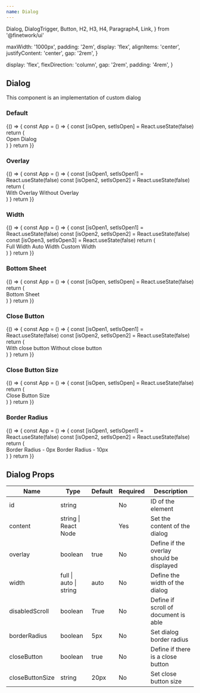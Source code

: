```yaml
---
name: Dialog
---
```


  Dialog,
  DialogTrigger,
  Button,
  H2,
  H3,
  H4,
  Paragraph4,
  Link,
} from '@finetwork/ui'

  maxWidth: '1000px',
  padding: '2em',
  display: 'flex',
  alignItems: 'center',
  justifyContent: 'center',
  gap: '2rem',
}

  display: 'flex',
  flexDirection: 'column',
  gap: '2rem',
  padding: '4rem',
}

<div />
<div>
  <H2 font="secondary">Dialog</H2>
</div>

<Paragraph4>This component is an implementation of custom dialog</Paragraph4>

<div>
  <H3 font="secondary">Default</H3>
</div>

<Playground>
  {() => {
    const App = () => {
      const [isOpen, setIsOpen] = React.useState(false)
      return (
        <div style={styles}>
          <DialogTrigger setIsOpen={setIsOpen}>Open Dialog</DialogTrigger>
          <Dialog isOpen={isOpen} setIsOpen={setIsOpen}>
            <div style={styleContainer}>
              <H4>This is the title of the dialog</H4>
              <Paragraph4>This is the content of the dialog</Paragraph4>
            </div>
          </Dialog>
        </div>
      )
    }
    return <App />
  }}
</Playground>

<div>
  <H3 font="secondary">Overlay</H3>
</div>

<Playground>
  {() => {
    const App = () => {
      const [isOpen1, setIsOpen1] = React.useState(false)
      const [isOpen2, setIsOpen2] = React.useState(false)
      return (
        <div style={styles}>
          <DialogTrigger setIsOpen={setIsOpen1}>With Overlay</DialogTrigger>
          <Dialog isOpen={isOpen1} setIsOpen={setIsOpen1} overlay={true}>
            <div style={styleContainer}>
              <H4>This is the title of the dialog</H4>
              <Paragraph4>This is the content of the dialog</Paragraph4>
            </div>
          </Dialog>
          <DialogTrigger setIsOpen={setIsOpen2}>Without Overlay</DialogTrigger>
          <Dialog isOpen={isOpen2} setIsOpen={setIsOpen2} overlay={false}>
            <div style={styleContainer}>
              <H4>This is the title of the dialog</H4>
              <Paragraph4>This is the content of the dialog</Paragraph4>
            </div>
          </Dialog>
        </div>
      )
    }
    return <App />
  }}
</Playground>

<div>
  <H3 font="secondary">Width</H3>
</div>

<Playground>
  {() => {
    const App = () => {
      const [isOpen1, setIsOpen1] = React.useState(false)
      const [isOpen2, setIsOpen2] = React.useState(false)
      const [isOpen3, setIsOpen3] = React.useState(false)
      return (
        <div style={styles}>
          <DialogTrigger setIsOpen={setIsOpen1}>Full Width</DialogTrigger>
          <Dialog isOpen={isOpen1} setIsOpen={setIsOpen1} width="full">
            <div style={styleContainer}>
              <H4>This is the title of the dialog</H4>
              <Paragraph4>This is the content of the dialog</Paragraph4>
            </div>
          </Dialog>
          <DialogTrigger setIsOpen={setIsOpen2}>Auto Width</DialogTrigger>
          <Dialog width="auto" isOpen={isOpen2} setIsOpen={setIsOpen2}>
            <div style={styleContainer}>
              <H4>This is the title of the dialog</H4>
              <Paragraph4>This is the content of the dialog</Paragraph4>
            </div>
          </Dialog>
          <DialogTrigger setIsOpen={setIsOpen3}>Custom Width</DialogTrigger>
          <Dialog width="50rem" isOpen={isOpen3} setIsOpen={setIsOpen3}>
            <div style={styleContainer}>
              <H4>This is the title of the dialog</H4>
              <Paragraph4>This is the content of the dialog</Paragraph4>
            </div>
          </Dialog>
        </div>
      )
    }
    return <App />
  }}
</Playground>

<div>
  <H3 font="secondary">Bottom Sheet</H3>
</div>

<Playground>
  {() => {
    const App = () => {
      const [isOpen, setIsOpen] = React.useState(false)
      return (
        <div style={styles}>
          <DialogTrigger setIsOpen={setIsOpen}>Bottom Sheet</DialogTrigger>
          <Dialog bottomSheet={true} isOpen={isOpen} setIsOpen={setIsOpen}>
            <div style={styleContainer}>
              <H4>This is the title of the dialog</H4>
              <Paragraph4>This is the content of the dialog</Paragraph4>
            </div>
          </Dialog>
        </div>
      )
    }
    return <App />
  }}
</Playground>

<div>
  <H3 font="secondary">Close Button</H3>
</div>

<Playground>
  {() => {
    const App = () => {
      const [isOpen1, setIsOpen1] = React.useState(false)
      const [isOpen2, setIsOpen2] = React.useState(false)
      return (
        <div style={styles}>
          <DialogTrigger setIsOpen={setIsOpen1}>
            With close button
          </DialogTrigger>
          <Dialog closeButton={true} isOpen={isOpen1} setIsOpen={setIsOpen1}>
            <div style={styleContainer}>
              <H4>This is the title of the dialog</H4>
              <Paragraph4>This is the content of the dialog</Paragraph4>
            </div>
          </Dialog>
          <DialogTrigger setIsOpen={setIsOpen2}>
            Without close button
          </DialogTrigger>
          <Dialog closeButton={false} isOpen={isOpen2} setIsOpen={setIsOpen2}>
            <div style={styleContainer}>
              <H4>This is the title of the dialog</H4>
              <Paragraph4>This is the content of the dialog</Paragraph4>
            </div>
          </Dialog>
        </div>
      )
    }
    return <App />
  }}
</Playground>

<div>
  <H3 font="secondary">Close Button Size</H3>
</div>

<Playground>
  {() => {
    const App = () => {
      const [isOpen, setIsOpen] = React.useState(false)
      return (
        <div style={styles}>
          <DialogTrigger setIsOpen={setIsOpen}>Close Button Size</DialogTrigger>
          <Dialog closeButtonSize="25px" isOpen={isOpen} setIsOpen={setIsOpen}>
            <div style={styleContainer}>
              <H4>This is the title of the dialog</H4>
              <Paragraph4>This is the content of the dialog</Paragraph4>
            </div>
          </Dialog>
        </div>
      )
    }
    return <App />
  }}
</Playground>

<div>
  <H3 font="secondary">Border Radius</H3>
</div>

<Playground>
  {() => {
    const App = () => {
      const [isOpen1, setIsOpen1] = React.useState(false)
      const [isOpen2, setIsOpen2] = React.useState(false)
      return (
        <div style={styles}>
          <DialogTrigger setIsOpen={setIsOpen1}>
            Border Radius - 0px
          </DialogTrigger>
          <Dialog borderRadius="0px" isOpen={isOpen1} setIsOpen={setIsOpen1}>
            <div style={styleContainer}>
              <H4>This is the title of the dialog</H4>
              <Paragraph4>This is the content of the dialog</Paragraph4>
            </div>
          </Dialog>
          <DialogTrigger setIsOpen={setIsOpen2}>
            Border Radius - 10px
          </DialogTrigger>
          <Dialog borderRadius="10px" isOpen={isOpen2} setIsOpen={setIsOpen2}>
            <div style={styleContainer}>
              <H4>This is the title of the dialog</H4>
              <Paragraph4>This is the content of the dialog</Paragraph4>
            </div>
          </Dialog>
        </div>
      )
    }
    return <App />
  }}
</Playground>

<h2>Dialog Props</h2>
<table>
  <thead>
    <tr>
      <th>Name</th>
      <th>Type</th>
      <th>Default</th>
      <th>Required</th>
      <th>Description</th>
    </tr>
  </thead>
  <tbody>
    <tr>
      <td>id</td>
      <td>string</td>
      <td></td>
      <td>No</td>
      <td>ID of the element</td>
    </tr>
    <tr>
      <td>content</td>
      <td>string | React Node</td>
      <td></td>
      <td>Yes</td>
      <td>Set the content of the dialog</td>
    </tr>
    <tr>
      <td>overlay</td>
      <td>boolean</td>
      <td>true</td>
      <td>No</td>
      <td>Define if the overlay should be displayed </td>
    </tr>
    <tr>
      <td>width</td>
      <td>full | auto | string</td>
      <td>auto</td>
      <td>No</td>
      <td>Define the width of the dialog</td>
    </tr>
    <tr>
      <td>disabledScroll</td>
      <td>boolean</td>
      <td>True</td>
      <td>No</td>
      <td>Define if scroll of document is able</td>
    </tr>
    <tr>
      <td>borderRadius</td>
      <td>boolean</td>
      <td>5px</td>
      <td>No</td>
      <td>Set dialog border radius</td>
    </tr>
    <tr>
      <td>closeButton</td>
      <td>boolean</td>
      <td>true</td>
      <td>No</td>
      <td>Define if there is a close button</td>
    </tr>
    <tr>
      <td>closeButtonSize</td>
      <td>string</td>
      <td>20px</td>
      <td>No</td>
      <td>Set close button size</td>
    </tr>
  </tbody>
</table>
